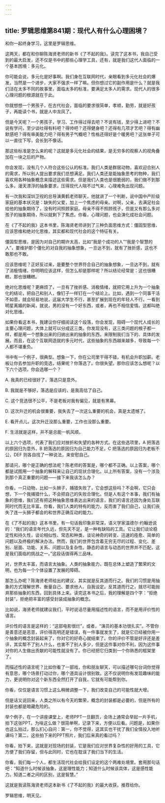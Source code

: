 ```yaml
---
---
---
```

title: 罗辑思维第841期：现代人有什么心理困境？
---

和你一起终身学习，这里是罗辑思维。

这两天，都在和你聊陈海贤老师的新书《了不起的我》。读完了这本书，我自己受到的最大启发，还不仅是书中的那些心理学工具，还有，就是我们这代人面临的一个基本困境：多元化。

你可能会说，多元化是好事啊。我们身在互联网时代，亲眼看到多元化社会的爆发，当然是一个进步，大家不强求一样了嘛。但你想过它的副作用是什么？就是我们活在太多不同的故事里，面临太多的标准，要满足太多人的需求。现代人的很多心理问题的根源就在于此。

你就想想一个男孩子，在古代社会，面临的要求很简单，孝顺，勤劳，就是好孩子，再能读个书，就是人中龙凤了。

但是今天呢？一个男孩子，学习、工作得过得去吧？不说有钱，至少得上进吧？不说有学问，至少谈吐得有料吧？得帅吧？还得健身吧？还得有几项才艺吧？得有幽默感吧？得有审美能力吧？得有男子气概吧？性格还得好是个暖男吧？这张单子可以一直往下写，会长到不像话。

那这些标准是怎么来的呢？这就是多元化社会的结果，是无穷多的观察人的视角叠加在一块之后的产物。

你会发现，没有几个人符合这些公认的标准。我们人类是群居动物，喜欢迎合别人的需求，所以别人提出要求我们总想满足。我们人类还是能抽象思考的物种，我们喜欢用各种抽象概念来描述这些需求。但是我们人类也是很脆弱的，我们做不到那么多。漫天漂浮的抽象要求，压得现代人喘不过气来，心理难免出现问题。

有一次我和深圳卫视的总导演黄鹤老师聊天，他就讲了一个判断，说中国中产阶级家庭的基本状况是：缺失的父爱，加上一个焦虑的母亲。对啊，父亲，去满足社会给他的抽象期待了，没有时间照顾家庭。母亲不得不照顾孩子，但是又有那么多对孩子的抽象期待，所以就剩下了焦虑。你看，心理问题，也会演化成社会问题。

在《了不起的我》这本书里，陈海贤老师讲到了三种负面思维方式：僵固型思维、应该思维和绝对化思维，其实都和现代社会的这个特征有关。

僵固型思维，是因为对自己的期许太高，比如“我是个成功的人”“我是个智慧的人”，要维护那个僵化的对自我的抽象想象，一旦达不到，就有了挫折感，这也不敢那也不敢。

应该思维呢？正好反过来，是要整个世界符合自己的抽象想象，一旦达不到，就有了消极情绪，你明明应该这样，但怎么却是那样呢？所以结论经常是：这也很糟糕，那也很糟糕。

绝对化思维呢？更麻烦了，一旦有了挫折感、消极情绪，就把它用上升为一个抽象化的结论，把自己和别人，像钉子一样钉在一个结论上。比如，遇到一个同事干活不如意，就会轻易地说，这届大学生不行，甚至扩展到现在的年轻人不行。一看到明星离婚的新闻，就说，男的没有一个好东西，或者，再也不相信爱情。这都叫绝对化思维。

如果你看这本书，我建议你仔细阅读这个段落，你会发现，阻碍一个现代人成长的主要心理问题，大体上就可以分成这三类。你发现没有，这三类问题的根子都一样，都是用一个想象出来的归纳出来的抽象的东西，来限制我们当下的、具体的发展。而且，在这个互联网造就的多元时代，这些抽象的东西越来越多，导致每一个人都不堪重负。

书中有一个例子，很典型。想象一下，你在公司里干得不错，有机会升职加薪。老板让你去参加升职的竞选，结果呢？你落选了。你很失望。那你应该怎么想呢？以下六个选项，你会选哪一个？

A. 我真的已经很好了，落选只是意外。

B. 我就是不够好，落选是应该的，是我高估了自己。

C. 这个竞选很不公平，不是老板对我有偏见，就是有黑幕。

D. 这次升迁的机会很重要，我失去了一次这么重要的机会，真是太遗憾了。

E. 看开点儿，这次升迁没那么重要，工作也没那么重要。

F. 生活就是这样，并不是总能一帆风顺。

以上六个选项，代表了我们应对挫折和失望的各种方式。在这些选项里，A 把落选的原因归为意外，B 把落选的原因归为自己能力不足，C 把落选的原因归为老板不公，DEF 则各自找了一种说法，来安慰自己。

那请问，哪个是正确的想法呢？陈老师的答案是，哪个都不正确。以上答案，哪个都是试图用一个抽象的解释来让自己的现状合理化。以上所有答案，没有一个涉及到那个真正重要的问题——接下来我该怎么办？

你看，一只动物，比如一头狮子，捕猎失败了，它会想这些吗？不会啊，它只会想，下一个我捕猎什么，不会把自己的失败合理化。但是人有这个本事，我们有抽象的思维，我们还有把这种抽象思维表达出来的语言，我们的语言还因为身处互联网时代而无比丰富。你看，我们人类的特有的能力，反而害了我们自己，让我们丧失了连一头狮子都会的和世界正确互动的能力。

在《了不起的我》这本书里，有一句话我印象非常深，语义学家温德尔·约翰逊说的：“我们的语言年代久远，但先天不足，是一种有缺陷的工具。它让我们谈论稳定性和持久性，谈论相似性、常态和种类，谈论神奇的转变、迅速的痊愈、简单的问题以及终极的解决办法。然而，我们的世界包含着无穷无尽的过程、变化、差别、层面、功能、关系、问题以及复杂性。静态的语言与动态的世界并不匹配，这是我们面临的挑战之一。”这段话值得再三品味。

对，世界太丰富，而语言太抽象。人类的抽象能力，既在总体上塑造了繁荣的文明，也为每一个个体设置了发展的障碍。

那怎么办呢？陈海贤老师给出的建议，其实就是反其道而行之。我们的习惯是用抽象的方式理解世界、衡量自己、要求他人、自我设定。反其道而行之，就尽可能抛弃那些抽象的东西，回到具体上来。读完这本书之后，我的理解是四个字：“拒绝封装”，拒绝把丰富的感受封装成抽象的概念。

比如说，海贤老师就建议我们，平时说话尽量用描述性的语言，而不是用评价性的语言。

评价性的语言是这样的：“这部电影很烂”，或者，“演员的基本功很扎实”。不管你是善意还是恶意，评价得高明还是错误，有一件事就发生了，就是它已经被你用一个抽象的概念封装起来了，你对它的好奇心就结束了。你的评价不管是好评还是差评，其实帮不了别人什么，也害不了别人多少，但是这件事对你不利，因为这件事对你的人生做出贡献的可能性就没有了。你已经把它归类到一个你熟悉的框架里了。

而描述性的语言呢？比如你看了一部戏，你和朋友聊天，可以描述哪句台词你觉得有意思，哪个场景打动过你，哪个道具设计很别致。这不仅说明你有发现趣味的能力，更说明你对这个新东西全然打开了自我，它就有可能帮到你。

你看，仅仅是语言习惯上这么稍微调整一下，我们改变自己的可能性就大增。

但是话又说回来，人类之所以有今天的繁荣，概念的封装都是必要的，但是所有的封装也都是暗藏危险的。

举个例子，在一个讲座课堂上，老师PPT一旦翻页，会场上通常会举起一片手机，拍下这张PPT。为啥这么做？很简单啊，记录下来，方便以后看。问题是，如果你也这么拍过，那么扪心自问：第一，你不觉得，这其实也干扰了我们全情投入地听课吗？第二，这些拍下来的PPT照片，我们后来真的看过吗？

你看，拍下来，这就是对现场的封装，它是我们应对世界复杂性的好用的工具，它方便了我们存留，但与此同时，它也在耽误了我们当下的生活。

你看，我们每一个人，都生活现代社会给我们设定的这个两难处境里。套用那句话吧：“知道什么时候该抽象，这是理性能力；知道什么时候该具体，这是感性能力。知道二者之间的区别，这是智慧。”

这就是我读陈海贤老师这本新书《了不起的我》的最大收获。推荐给你。

罗辑思维，明天见。

